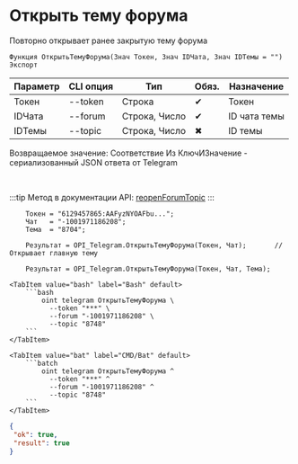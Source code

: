 ﻿---
sidebar_position: 5
---


# Открыть тему форума
 Повторно открывает ранее закрытую тему форума



`Функция ОткрытьТемуФорума(Знач Токен, Знач IDЧата, Знач IDТемы = "") Экспорт`

  | Параметр | CLI опция | Тип | Обяз. | Назначение |
  |-|-|-|-|-|
  | Токен | --token | Строка | &#x2714; | Токен |
  | IDЧата | --forum | Строка, Число | &#x2714; | ID чата темы |
  | IDТемы | --topic | Строка, Число | &#x2716; | ID темы |

  
  Возвращаемое значение:   Соответствие Из КлючИЗначение - сериализованный JSON ответа от Telegram

<br/>

:::tip
Метод в документации API: [reopenForumTopic](https://core.telegram.org/bots/api#reopenforumtopic)
:::
<br/>



```bsl title="Пример использования для 1С:Предприятие/OneScript"
    Токен = "6129457865:AAFyzNYOAFbu...";
    Чат   = "-1001971186208";
    Тема  = "8704";

    Результат = OPI_Telegram.ОткрытьТемуФорума(Токен, Чат);       // Открывает главную тему

    Результат = OPI_Telegram.ОткрытьТемуФорума(Токен, Чат, Тема);
```
    

 <Tabs>
  
    <TabItem value="bash" label="Bash" default>
        ```bash
            oint telegram ОткрытьТемуФорума \
              --token "***" \
              --forum "-1001971186208" \
              --topic "8748"
        ```
    </TabItem>
  
    <TabItem value="bat" label="CMD/Bat" default>
        ```batch
            oint telegram ОткрытьТемуФорума ^
              --token "***" ^
              --forum "-1001971186208" ^
              --topic "8748"
        ```
    </TabItem>
</Tabs>


```json title="Результат"
{
 "ok": true,
 "result": true
}
```
